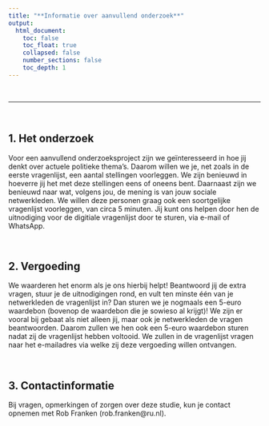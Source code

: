 ```yaml
---
title: "**Informatie over aanvullend onderzoek**"
output: 
  html_document:
    toc: false
    toc_float: true
    collapsed: false
    number_sections: false
    toc_depth: 1
---
```

<br>  
  
----

<br>

## 1. Het onderzoek

Voor een aanvullend onderzoeksproject zijn we geïnteresseerd in hoe jij denkt over actuele politieke thema's. Daarom willen we je, net zoals in de eerste vragenlijst, een aantal stellingen voorleggen. We zijn benieuwd in hoeverre jij het met deze stellingen eens of oneens bent. Daarnaast zijn we benieuwd naar wat, volgens jou, de mening is van jouw sociale netwerkleden. We willen deze personen graag ook een soortgelijke vragenlijst voorleggen, van circa 5 minuten. Jij kunt ons helpen door hen de uitnodiging voor de digitiale vragenlijst door te sturen, via e-mail of WhatsApp. 

<br>

## 2. Vergoeding 

We waarderen het enorm als je ons hierbij helpt! Beantwoord jij de extra vragen, stuur je de uitnodigingen rond, en vult ten minste één van je netwerkleden de vragenlijst in? Dan sturen we je nogmaals een 5-euro waardebon (bovenop de waardebon die je sowieso al krijgt)! We zijn er vooral bij gebaat als niet alleen jij, maar ook je netwerkleden de vragen beantwoorden. Daarom zullen we hen ook een 5-euro waardebon sturen nadat zij de vragenlijst hebben voltooid. We zullen in de vragenlijst vragen naar het e-mailadres via welke zij deze vergoeding willen ontvangen.

<br>


## 3. Contactinformatie

Bij vragen, opmerkingen of zorgen over deze studie, kun je contact opnemen met Rob Franken (rob.franken@ru.nl). 



